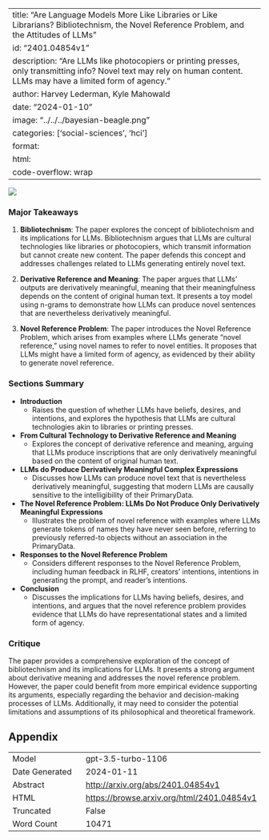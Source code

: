 
---
title: "Are Language Models More Like Libraries or Like Librarians? Bibliotechnism, the Novel Reference Problem, and the Attitudes of LLMs"
id: "2401.04854v1"
description: "Are LLMs like photocopiers or printing presses, only transmitting info? Novel text may rely on human content. LLMs may have a limited form of agency."
author: Harvey Lederman, Kyle Mahowald
date: "2024-01-10"
image: "../../../bayesian-beagle.png"
categories: ['social-sciences', 'hci']
format:
  html:
    code-overflow: wrap
---

![](None)

### Major Takeaways

1. **Bibliotechnism**: The paper explores the concept of bibliotechnism and its implications for LLMs. Bibliotechnism argues that LLMs are cultural technologies like libraries or photocopiers, which transmit information but cannot create new content. The paper defends this concept and addresses challenges related to LLMs generating entirely novel text.

2. **Derivative Reference and Meaning**: The paper argues that LLMs' outputs are derivatively meaningful, meaning that their meaningfulness depends on the content of original human text. It presents a toy model using n-grams to demonstrate how LLMs can produce novel sentences that are nevertheless derivatively meaningful.

3. **Novel Reference Problem**: The paper introduces the Novel Reference Problem, which arises from examples where LLMs generate "novel reference," using novel names to refer to novel entities. It proposes that LLMs might have a limited form of agency, as evidenced by their ability to generate novel reference.

### Sections Summary

- **Introduction**
  - Raises the question of whether LLMs have beliefs, desires, and intentions, and explores the hypothesis that LLMs are cultural technologies akin to libraries or printing presses.
  
- **From Cultural Technology to Derivative Reference and Meaning**
  - Explores the concept of derivative reference and meaning, arguing that LLMs produce inscriptions that are only derivatively meaningful based on the content of original human text.

- **LLMs do Produce Derivatively Meaningful Complex Expressions**
  - Discusses how LLMs can produce novel text that is nevertheless derivatively meaningful, suggesting that modern LLMs are causally sensitive to the intelligibility of their PrimaryData.

- **The Novel Reference Problem: LLMs Do Not Produce Only Derivatively Meaningful Expressions**
  - Illustrates the problem of novel reference with examples where LLMs generate tokens of names they have never seen before, referring to previously referred-to objects without an association in the PrimaryData.

- **Responses to the Novel Reference Problem**
  - Considers different responses to the Novel Reference Problem, including human feedback in RLHF, creators' intentions, intentions in generating the prompt, and reader's intentions.

- **Conclusion**
  - Discusses the implications for LLMs having beliefs, desires, and intentions, and argues that the novel reference problem provides evidence that LLMs do have representational states and a limited form of agency.

### Critique

The paper provides a comprehensive exploration of the concept of bibliotechnism and its implications for LLMs. It presents a strong argument about derivative meaning and addresses the novel reference problem. However, the paper could benefit from more empirical evidence supporting its arguments, especially regarding the behavior and decision-making processes of LLMs. Additionally, it may need to consider the potential limitations and assumptions of its philosophical and theoretical framework.

## Appendix

|          |          |
|----------|----------|
| Model     | gpt-3.5-turbo-1106       |
| Date Generated     | 2024-01-11       |
| Abstract | [http://arxiv.org/abs/2401.04854v1](http://arxiv.org/abs/2401.04854v1)        |
| HTML     | [https://browse.arxiv.org/html/2401.04854v1](https://browse.arxiv.org/html/2401.04854v1)       |
| Truncated       | False       |
| Word Count       | 10471       |